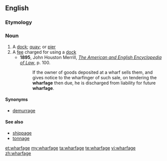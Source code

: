 ==English==
===Etymology===
{{suffix|wharf|age}}

===Noun===
{{en-noun|-}}

# A [[dock]]; [[quay]]; or [[pier]]
# A [[fee]] charged for using a [[dock]]
#*'''1895''', John Houston Merrill, ''[http://books.google.com/books?id=rZ0BAAAAYAAJ&pg=PA100&dq=wharfage&ei=BY_TRr_eCqGQogKL3rzQBw The American and English Encyclopedia of Law]'', p. 100.
#*:If the owner of goods deposited at a wharf sells them, and gives notice to the wharfinger of such sale, on tendering the '''wharfage''' then due, he is discharged from liability for future '''wharfage'''.

====Synonyms====
* {{sense|storage fee}} [[demurrage]]

====See also====
* [[shippage]]
* [[tonnage]]

[[et:wharfage]]
[[my:wharfage]]
[[ta:wharfage]]
[[te:wharfage]]
[[vi:wharfage]]
[[zh:wharfage]]
